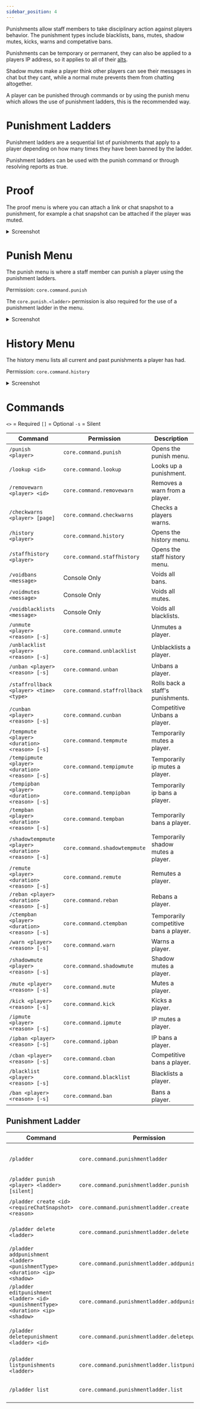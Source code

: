```yaml
---
sidebar_position: 4
---
```


Punishments allow staff members to take disciplinary action against players behavior. The punishment types include blacklists, bans, mutes, shadow mutes, kicks, warns and competative bans.

Punishments can be temporary or permanent, they can also be applied to a players IP address, so it applies to all of their [alts](/Phoenix/Features/Alts).

Shadow mutes make a player think other players can see their messages in chat but they cant, while a normal mute prevents them from chatting altogether.

A player can be punished through commands or by using the punish menu which allows the use of punishment ladders, this is the recommended way.

# Punishment Ladders

Punishment ladders are a sequential list of punishments that apply to a player depending on how many times they have been banned by the ladder.

Punishment ladders can be used with the punish command or through resolving reports as true.

# Proof

The proof menu is where you can attach a link or chat snapshot to a punishment, for example a chat snapshot can be attached if the player was muted.

<details>
<summary>Screenshot</summary>

<img src="./assets/proof-menu.png" alt="Proof Menu" />
</details>

# Punish Menu

The punish menu is where a staff member can punish a player using the punishment ladders.

Permission: `core.command.punish`

The `core.punish.<ladder>` permission is also required for the use of a punishment ladder in the menu.

<details>
<summary>Screenshot</summary>

<img src="./assets/punish-menu.png" alt="Proof Menu" />
</details>

# History Menu

The history menu lists all current and past punishments a player has had.

Permission: `core.command.history`

<details>
<summary>Screenshot</summary>

<img src="./assets/history-menu.png" alt="Menu" />
</details>

# Commands

`<>` = Required `[]` = Optional `-s` = Silent

Command                                             | Permission                    | Description
--------------------------------------------------- | ----------------------------- | --------------------------------------
`/punish <player>`                                  | `core.command.punish`         | Opens the punish menu.
`/lookup <id>`                                      | `core.command.lookup`         | Looks up a punishment.
`/removewarn <player> <id>`                         | `core.command.removewarn`     | Removes a warn from a player.
`/checkwarns <player> [page]`                       | `core.command.checkwarns`     | Checks a players warns.
`/history <player>`                                 | `core.command.history`        | Opens the history menu.
`/staffhistory <player>`                            | `core.command.staffhistory`   | Opens the staff history menu.
`/voidbans <message>`                               | Console Only                  | Voids all bans.
`/voidmutes <message>`                              | Console Only                  | Voids all mutes.
`/voidblacklists <message>`                         | Console Only                  | Voids all blacklists.
`/unmute <player> <reason> [-s]`                    | `core.command.unmute`         | Unmutes a player.
`/unblacklist <player> <reason> [-s]`               | `core.command.unblacklist`    | Unblacklists a player.
`/unban <player> <reason> [-s]`                     | `core.command.unban`          | Unbans a player.
`/staffrollback <player> <time> <type>`             | `core.command.staffrollback`  | Rolls back a staff's punishments.
`/cunban <player> <reason> [-s]`                    | `core.command.cunban`         | Competitive Unbans a player.
`/tempmute <player> <duration> <reason> [-s]`       | `core.command.tempmute`       | Temporarily mutes a player.
`/tempipmute <player> <duration> <reason> [-s]`     | `core.command.tempipmute`     | Temporarily ip mutes a player.
`/tempipban <player> <duration> <reason> [-s]`      | `core.command.tempipban`      | Temporarily ip bans a player.
`/tempban <player> <duration> <reason> [-s]`        | `core.command.tempban`        | Temporarily bans a player.
`/shadowtempmute <player> <duration> <reason> [-s]` | `core.command.shadowtempmute` | Temporarily shadow mutes a player.
`/remute <player> <duration> <reason> [-s]`         | `core.command.remute`         | Remutes a player.
`/reban <player> <duration> <reason> [-s]`          | `core.command.reban`          | Rebans a player.
`/ctempban <player> <duration> <reason> [-s]`       | `core.command.ctempban`       | Temporarily competitive bans a player.
`/warn <player> <reason> [-s]`                      | `core.command.warn`           | Warns a player.
`/shadowmute <player> <reason> [-s]`                | `core.command.shadowmute`     | Shadow mutes a player.
`/mute <player> <reason> [-s]`                      | `core.command.mute`           | Mutes a player.
`/kick <player> <reason> [-s]`                      | `core.command.kick`           | Kicks a player.
`/ipmute <player> <reason> [-s]`                    | `core.command.ipmute`         | IP mutes a player.
`/ipban <player> <reason> [-s]`                     | `core.command.ipban`          | IP bans a player.
`/cban <player> <reason> [-s]`                      | `core.command.cban`           | Competitive bans a player.
`/blacklist <player> <reason> [-s]`                 | `core.command.blacklist`      | Blacklists a player.
`/ban <player> <reason> [-s]`                       | `core.command.ban`            | Bans a player.

## Punishment Ladder

Command                                                                           | Permission                                       | Description
--------------------------------------------------------------------------------- | ------------------------------------------------ | --------------------------------------
`/pladder`                                                                        | `core.command.punishmentladder`                  | Allows access to the /pladder command.
`/pladder punish <player> <ladder> [silent]`                                      | `core.command.punishmentladder.punish`           | Punishes a player.
`/pladder create <id> <requireChatSnapshot> <reason>`                             | `core.command.punishmentladder.create`           | Creates a punishment ladder.
`/pladder delete <ladder>`                                                        | `core.command.punishmentladder.delete`           | Deletes a punishment ladder.
`/pladder addpunishment <ladder> <punishmentType> <duration> <ip> <shadow>`       | `core.command.punishmentladder.addpunishment`    | Adds a punishment to a ladder.
`/pladder editpunishment <ladder> <id> <punishmentType> <duration> <ip> <shadow>` | `core.command.punishmentladder.addpunishment`    | Adds a punishment to a ladder.
`/pladder deletepunishment <ladder> <id>`                                         | `core.command.punishmentladder.deletepunishment` | Deletes a punishment from a ladder.
`/pladder listpunishments <ladder>`                                               | `core.command.punishmentladder.listpunishments`  | Lists a ladders punishments.
`/pladder list`                                                                   | `core.command.punishmentladder.list`             | Lists all punishment ladders.
